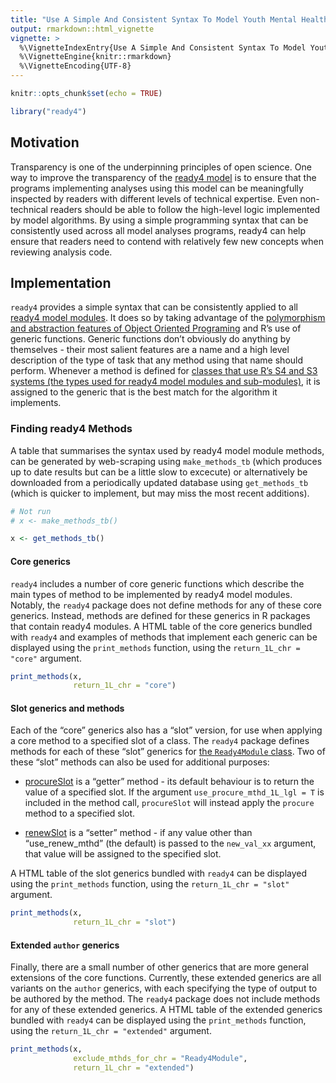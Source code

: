 ```yaml
---
title: "Use A Simple And Consistent Syntax To Model Youth Mental Health Systems"
output: rmarkdown::html_vignette
vignette: >
  %\VignetteIndexEntry{Use A Simple And Consistent Syntax To Model Youth Mental Health Systems}
  %\VignetteEngine{knitr::rmarkdown}
  %\VignetteEncoding{UTF-8}
---
```


```r
knitr::opts_chunk$set(echo = TRUE)
```
```r
library("ready4") 
```

## Motivation
Transparency is one of the underpinning principles of open science. One way to improve the transparency of the [ready4 model](https://www.ready4-dev.com) is to ensure that the programs implementing analyses using this model can be meaningfully inspected by readers with different levels of technical expertise. Even non-technical readers should be able to follow the high-level logic implemented by model algorithms. By using a simple programming syntax that can be consistently used across all model analyses programs, ready4 can help ensure that readers need to contend with relatively few new concepts when reviewing analysis code. 

## Implementation
`ready4` provides a simple syntax that can be consistently applied to all [ready4 model modules](https://ready4-dev.github.io/ready4/articles/V_01.html). It does so by taking advantage of the [polymorphism and abstraction features of Object Oriented Programing](https://ready4-dev.github.io/ready4/articles/V_03.html) and R's use of generic functions. Generic functions don't obviously do anything by themselves - their most salient features are a name and a high level description of the type of task that any method using that name should perform. Whenever a method is defined for [classes that use R's S4 and S3 systems (the types used for ready4 model modules and sub-modules)](https://ready4-dev.github.io/ready4/articles/V_01.html), it is assigned to the generic that is the best match for the algorithm it implements.

### Finding ready4 Methods
A table that summarises the syntax used by ready4 model module methods, can be generated by web-scraping using `make_methods_tb` (which produces up to date results but can be a little slow to excecute) or alternatively be downloaded from a periodically updated database using `get_methods_tb` (which is quicker to implement, but may miss the most recent additions).

```r
# Not run
# x <- make_methods_tb()
```
```r
x <- get_methods_tb()
```

#### Core generics
`ready4` includes a number of core generic functions which describe the main types of method to be implemented by ready4 model modules. Notably, the `ready4` package does not define methods for any of these core generics. Instead, methods are defined for these generics in R packages that contain ready4 modules. A HTML table of the core generics bundled with `ready4` and examples of methods that implement each generic can be displayed using the `print_methods` function, using the `return_1L_chr = "core"` argument. 

```r
print_methods(x,
              return_1L_chr = "core")
```

#### Slot generics and methods
Each of the "core" generics also has a "slot" version, for use when applying a core method to a specified slot of a class. The `ready4` package defines methods for each of these "slot" generics for [the `Ready4Module` class](https://ready4-dev.github.io/ready4/articles/V_01.html). Two of these "slot" methods can also be used for additional purposes:

 - [procureSlot](https://ready4-dev.github.io/ready4/reference/procureSlot-methods.html) is a "getter" method - its default behaviour is to return the value of a specified slot. If the argument `use_procure_mthd_1L_lgl = T` is included in the method call, `procureSlot` will instead apply the `procure` method to a specified slot.
 
 - [renewSlot](https://ready4-dev.github.io/ready4/reference/procureSlot-methods.html) is a "setter" method - if any value other than "use_renew_mthd" (the default) is passed to the `new_val_xx` argument, that value will be assigned to the specified slot.
 
A HTML table of the slot generics bundled with `ready4` can be displayed using the `print_methods` function, using the `return_1L_chr = "slot"` argument.

```r
print_methods(x,
              return_1L_chr = "slot")
```

#### Extended `author` generics
Finally, there are a small number of other generics that are more general extensions of the core functions. Currently, these extended generics are all variants on the `author` generics, with each specifying the type of output to be authored by the method. The `ready4` package does not include methods for any of these extended generics. A HTML table of the extended generics bundled with `ready4` can be displayed using the `print_methods` function, using the `return_1L_chr = "extended"` argument.

```r
print_methods(x,
              exclude_mthds_for_chr = "Ready4Module",
              return_1L_chr = "extended")
```

